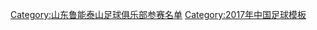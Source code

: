 {{Football squad with groups
|name=2017年中超分类名单山东
|bgcolor=#F87000
|bordercolor=#F8F8F8
|textcolor=#F8F8F8
|title=[[山东鲁能泰山足球俱乐部|<span style="color:#F8F8F8">山东鲁能泰山</span>]] — [[2017年中国足球超级联赛|<span style="color:#F8F8F8">2017年</span>]][[中国足球超级联赛|<span style="color:#F8F8F8">中超联赛第 6 名</span>]]
|group1=全年参赛球员
|list1=<div>
{{Football squad2 player|no=1|name=[[刘震理]]}}
{{Football squad2 player|no=2|name=[[李松益]]}}
{{Football squad2 player|no=3|name=[[刘军帅]]}}
{{Football squad2 player|no=4|name={{flagicon|BRA}} [[卡洛斯·吉尔伯托·纳西门托·席尔瓦|-{zh-hans:吉尔;zh-hk:基爾}-]]}}
{{Football squad2 player|no=5|name=[[郑铮 (足球运动员)|郑铮]]}}
{{Football squad2 player|no=6|name=[[王彤 (足球运动员)|王彤]]}}
{{Football squad2 player|no=8|name=[[郭田雨]]}}
{{Football squad2 player|no=9|name={{flagicon|BRA}} {{flagicon|ITA}} [[迭戈·塔尔德利|-{zh-hans:塔尔德利;zh-hk:泰迪利}-]]}}
{{Football squad2 player|no=12|name=''球队支持者''}}
{{Football squad2 player|no=13|name=[[张弛 (足球运动员)|张弛]]}}
{{Football squad2 player|no=15|name=[[李微]]}}
{{Football squad2 player|no=16|name=[[周海滨]]}}
{{Football squad2 player|no=17|name=[[吴兴涵]]}}
{{Football squad2 player|no=18|name={{flagicon|SEN}} {{flagicon|FRA}} [[帕皮斯·西塞|-{zh-hans:西塞;zh-hk:柏比斯施斯}-]]}}
{{Football squad2 player|no=19|name={{flagicon|ITA}} [[格拉齐亚诺·佩莱|-{zh-hans:佩莱;zh-hk:柏利;zh-tw:佩萊}-]]}}
{{Football squad2 player|no=20|name=[[韩镕泽]]}}
{{Football squad2 player|no=21|name=[[刘彬彬]]}}
{{Football squad2 player|no=22|name=[[蒿俊闵]]}}
{{Football squad2 player|no=23|name=[[宋龙]]}}
{{Football squad2 player|no=24|name=[[齐天羽]]}}
{{Football squad2 player|no=25|name=[[王大雷]]}}
{{Football squad2 player|no=26|name={{le|崔巍 (足球运动员)|Cui Wei (footballer, born 1994)|崔巍}}}}
{{Football squad2 player|no=29|name=[[成源]]}}
{{Football squad2 player|no=32|name=[[刘洋 (1995年)|刘洋]]}}
{{Football squad2 player|no=33|name=[[金敬道]]}}
{{Football squad2 player|no=34|name=[[李海龙 (足球运动员)|李海龙]]}}
{{Football squad2 player|no=35|name=[[戴琳]]}}
{{Football squad2 player|no=37|name={{le|王炯 (足球运动员)|Wang Jiong (footballer)|王炯}}}}
{{Football squad2 player|no=39|name=[[姜嘉俊]]}}
</div>
|group2=夏季转入球员
|list2=<div>
{{Football squad2 player|no=7|name=[[崔鹏 (足球运动员)|崔鹏]]}}
{{Football squad2 player|no=31|name=[[魏敬宗]]}}
{{Football squad2 player|no=41|name={{le|曹盛|Cao Sheng}}}}
</div>
|group3=夏季转出球员
|list3=<div>
{{Football squad2 player|no=27|name={{le|黄浦 (足球运动员)|Huang Pu|黄浦}}}}
{{Football squad2 player|no=28|name=[[周煜辰]]}}
{{Football squad2 player|no=30|name=[[陈哲超]]}}
</div>
|group4=主教练
|list4={{flagicon|GER}} [[菲利斯·馬加夫|-{zh-hans:马加特;zh-hk:馬加夫;zh-tw:馬加特;}-]]
}}<noinclude>
{{DEFAULTSORT:Shandong Luneng Taishan F.C. Squad 2017}}
[[Category:山东鲁能泰山足球俱乐部参赛名单]]
[[Category:2017年中国足球模板]]
</noinclude>